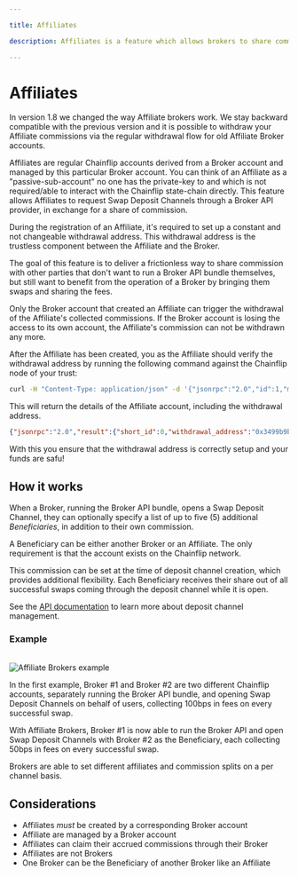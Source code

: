 ```yaml
---

title: Affiliates

description: Affiliates is a feature which allows brokers to share commission.

---
```



# Affiliates
<Callout type="info">In version 1.8 we changed the way Affiliate brokers work. We stay backward compatible with the previous version and it is possible to withdraw your Affiliate commissions via the regular withdrawal flow for old Affiliate Broker accounts.</Callout>

Affiliates are regular Chainflip accounts derived from a Broker account and managed by this particular Broker account. You can think of an Affiliate as a "passive-sub-account" no one has the private-key to and which is not required/able to interact with the 
Chainflip state-chain directly. This feature allows Affiliates to request Swap Deposit Channels through a Broker API provider, in exchange for a share of commission.

During the registration of an Affiliate, it's required to set up a constant and not changeable withdrawal address. This withdrawal address is the trustless component between the Affiliate and the Broker.

The goal of this feature is to deliver a frictionless way to share commission with other parties that don't want to run a Broker API bundle themselves, but still want to benefit from the operation of a Broker by bringing them swaps and sharing the fees.

<Callout type="warning">
Only the Broker account that created an Affiliate can trigger the withdrawal of the Affiliate's collected commissions. If the Broker account is losing the access to its own account, the Affiliate's commission can not be withdrawn any more.
</Callout>

After the Affiliate has been created, you as the Affiliate should verify the withdrawal address by running the following command against the Chainflip node of your trust:

```bash
curl -H "Content-Type: application/json" -d '{"jsonrpc":"2.0","id":1,"method":"cf_get_affiliate_account_details","params": ["BROKER_ACCOUNT_ID", "AFFILIATE_ACCOUNT_ID"]}' https://mainnet-rpc.chainflip.io
```

This will return the details of the Affiliate account, including the withdrawal address.

```json
{"jsonrpc":"2.0","result":{"short_id":0,"withdrawal_address":"0x3499b9b27ec38fe019299498958c451d294f6b5e"},"id":1}
```

With this you ensure that the withdrawal address is correctly setup and your funds are safu!

## How it works

When a Broker, running the Broker API bundle, opens a Swap Deposit Channel, they can optionally specify a list of up to five (5) additional *Beneficiaries*, in addition to their own commission.

<Callout type="info">
A Beneficiary can be either another Broker or an Affiliate. The only requirement is that the account exists on the Chainflip network.
</Callout>

This commission can be set at the time of deposit channel creation, which provides additional flexibility.
Each Beneficiary receives their share out of all successful swaps coming through the deposit channel while it is open.

See the [API documentation](broker-api#broker_request_swap_deposit_address) to learn more about deposit channel management.

### Example

<br />
<img src="/swapping/affiliate_brokers.png" alt="Affiliate Brokers example" />
<br />

In the first example, Broker #1 and Broker #2 are two different Chainflip accounts, separately running the Broker API bundle, and opening Swap Deposit Channels on behalf of users, collecting 100bps in fees on every successful swap.

With Affiliate Brokers, Broker #1 is now able to run the Broker API and open Swap Deposit Channels with Broker #2 as the Beneficiary, each collecting 50bps in fees on every successful swap.

Brokers are able to set different affiliates and commission splits on a per channel basis.

## Considerations

- Affiliates *must* be created by a corresponding Broker account
- Affiliate are managed by a Broker account
- Affiliates can claim their accrued commissions through their Broker
- Affiliates are not Brokers
- One Broker can be the Beneficiary of another Broker like an Affiliate